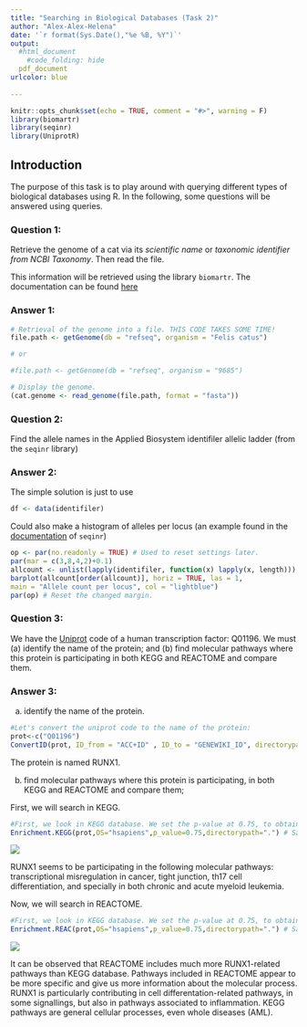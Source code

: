 ```yaml
---
title: "Searching in Biological Databases (Task 2)"
author: "Alex-Alex-Helena"
date: '`r format(Sys.Date(),"%e %B, %Y")`'
output: 
  #html_document
    #code_folding: hide
  pdf_document
urlcolor: blue
  
---
```


```r
knitr::opts_chunk$set(echo = TRUE, comment = "#>", warning = F)
library(biomartr)
library(seqinr)
library(UniprotR)
```

## Introduction

The purpose of this task is to play around with querying different types of biological databases using R. In the following, some questions will be answered using queries. 

### Question 1: 
Retrieve the genome of a cat via its *scientific name* or *taxonomic identifier from NCBI Taxonomy*. Then read the file. 

This information will be retrieved using the library `biomartr`. The documentation can be found [here](https://rdrr.io/cran/biomartr/man/getGenome.html)

### Answer 1:
```r
# Retrieval of the genome into a file. THIS CODE TAKES SOME TIME!
file.path <- getGenome(db = "refseq", organism = "Felis catus")

# or 

#file.path <- getGenome(db = "refseq", organism = "9685")
```

```r
# Display the genome.
(cat.genome <- read_genome(file.path, format = "fasta"))
```

### Question 2: 
Find the allele names in the Applied Biosystem identifiler allelic ladder (from the `seqinr` library)

### Answer 2:
The simple solution is just to use 

```r
df <- data(identifiler)
```

Could also make a histogram of alleles per locus (an example found in the [documentation](https://cran.r-project.org/web/packages/seqinr/seqinr.pdf) of `seqinr`)

```r
op <- par(no.readonly = TRUE) # Used to reset settings later. 
par(mar = c(3,8,4,2)+0.1)
allcount <- unlist(lapply(identifiler, function(x) lapply(x, length)))
barplot(allcount[order(allcount)], horiz = TRUE, las = 1,
main = "Allele count per locus", col = "lightblue")
par(op) # Reset the changed margin. 
```


### Question 3: 
We have the [Uniprot](https://www.uniprot.org/) code of a human transcription factor: Q01196. We must (a) identify  the name of the protein; and (b) find molecular pathways where this protein is participating in both KEGG and REACTOME and compare them.

### Answer 3:

(a) identify  the name of the protein.
```r
#Let's convert the uniprot code to the name of the protein:
prot<-c("Q01196")
ConvertID(prot, ID_from = "ACC+ID" , ID_to = "GENEWIKI_ID", directorypath = NULL)
```

The protein is named RUNX1. 

(b) find molecular pathways where this protein is participating, in both KEGG and REACTOME and compare them;

First, we will search in KEGG. 

```r
#First, we look in KEGG database. We set the p-value at 0.75, to obtain a higher number of processes.
Enrichment.KEGG(prot,OS="hsapiens",p_value=0.75,directorypath=".") # Saving the image and displaying in markdown instead. 
```

![](`r dirname(rstudioapi::getSourceEditorContext()$path)`/Enrichment KEGG.jpeg)


RUNX1 seems to be participating in the following molecular pathways: transcriptional misregulation in cancer, tight junction, th17 cell differentiation, and specially in both chronic and acute myeloid leukemia.

Now, we will search in REACTOME. 

```r
#First, we look in KEGG database. We set the p-value at 0.75, to obtain a higher number of processes.
Enrichment.REAC(prot,OS="hsapiens",p_value=0.75,directorypath=".") # Saving the image and displaying in markdown instead. 
```

![](`r dirname(rstudioapi::getSourceEditorContext()$path)`/Enrichment REAC.jpeg)

It can be observed that REACTOME includes much more RUNX1-related pathways than KEGG database. Pathways included in REACTOME appear to be more specific and give us more information about the molecular process. RUNX1 is particularly contributing in cell differentation-related pathways, in some signallings, but also in pathways associated to inflammation. KEGG pathways are general cellular processes, even whole diseases (AML).
